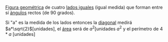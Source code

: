 [[Figura geométrica]] de cuatro [[lados iguales]] (igual medida) que forman entre sí [[ángulos]] rectos (de 90 grados).

Si "a" es la medida de los lados entonces la [[diagonal]] medirá <math>a*\sqrt{2}</math>[unidades], el [[área]] será de <math>a^2</math>[unidades <math>a^2</math> y el perímetro de <math>4*a</math> [unidades]